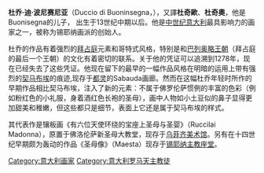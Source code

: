 {{Expand |time=2011-05-10T18:52:40+00:00 }}
'''杜乔·迪·波尼赛尼亚'''（Duccio di Buoninsegna，{{bd|約1255年||約1318年||}}），又譯'''杜奇歐'''、'''杜奇奧'''，他是Buonisegna的儿子， 出生于13世纪中期以后。他是[[中世纪|中世纪]][[意大利|意大利]]最具影响力的画家之一，被称为锡耶纳画派的创始人。

杜乔的作品有着强烈的[[拜占庭|拜占庭]]元素和哥特式风格，特别是和[[巴列奥略王朝|巴列奥略王朝]]（拜占庭的最后一个王朝）的文化有着密切的联系。关于他的凭证可以追溯到1278年，现在已经失去了这些凭证。他现在留下的最早的一幅作品风格在明暗的运用上带有强烈的[[契马布埃|契马布埃]]的痕迹,现存于[[都灵|都灵]]的Sabauda画廊。然而在这幅杜乔年轻时所作的早期作品相比契马布埃，注入了新的元素：不属于佛罗伦萨惯例的丰富的色彩（例如粉红色的小礼服，身着酒红色长袍的圣母），画中人物如小土豆似的鼻子显得更加甜美和稚嫩，但这些都只是细节，表面上它还是属于契马布埃的样式。

其代表作是镶板画《有六位天使环绕的宝座上圣母与圣婴》（Ruccilai Madonna），原置于佛洛伦萨新圣母大教堂，现存于[[乌菲齐美术馆|乌菲齐美术馆]]。另有在十四世纪早期颇为轰动的作品《圣母像》（Maesta）现存于[[锡耶纳主教座堂|锡耶纳主教座堂]]。

{{Authority control}}
[[Category:意大利画家|Category:意大利画家]]
[[Category:意大利罗马天主教徒|Category:意大利罗马天主教徒]]